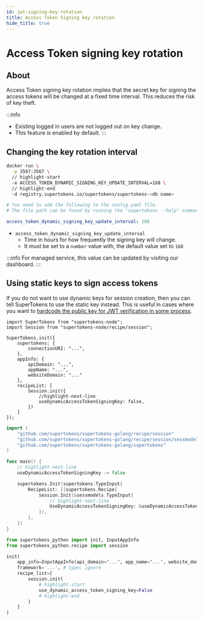 ```yaml
---
id: jwt-signing-key-rotation
title: Access Token Signing key rotation
hide_title: true
---
```


<!-- COPY DOCS -->
<!-- ./session/common-customizations/sessions/jwt-signing-key-rotation.mdx -->


# Access Token signing key rotation

## About

Access Token signing key rotation implies that the secret key for signing the access tokens will be changed at a fixed time interval. This reduces the risk of key theft.

:::info
- Existing logged in users are not logged out on key change.
- This feature is enabled by default.
:::

## Changing the key rotation interval

<SelfHostedTabs>
<TabItem value="with-docker">

```bash
docker run \
  -p 3567:3567 \
  // highlight-start
  -e ACCESS_TOKEN_DYNAMIC_SIGNING_KEY_UPDATE_INTERVAL=168 \
  // highlight-end
  -d registry.supertokens.io/supertokens/supertokens-<db name>
```

</TabItem>

<TabItem value="without-docker">

```yaml
# You need to add the following to the config.yaml file.
# The file path can be found by running the "supertokens --help" command

access_token_dynamic_signing_key_update_interval: 168

```
</TabItem>
</SelfHostedTabs>

- ``access_token_dynamic_signing_key_update_interval``
  - Time in hours for how frequently the signing key will change.
  - It must be set to a ``number`` value with, the default value set to ``168``

:::info
For managed service, this value can be updated by visiting our dashboard.
:::

## Using static keys to sign access tokens

If you do not want to use dynamic keys for session creation, then you can tell SuperTokens to use the static key instead. This is useful in cases where you want to [hardcode the public key for JWT verification in some process](./with-jwt/jwt-verification#method-2-using-public-key-string).

<!-- COPY SECTION -->
<!-- ./session/common-customizations/sessions/jwt-signing-key-rotation.mdx -->
<!-- 1 -->

<BackendSDKTabs>
<TabItem value="nodejs">

```tsx
import SuperTokens from "supertokens-node";
import Session from "supertokens-node/recipe/session";

SuperTokens.init({
    supertokens: {
        connectionURI: "...",
    },
    appInfo: {
        apiDomain: "...",
        appName: "...",
        websiteDomain: "..."
    },
    recipeList: [
        Session.init({
            //highlight-next-line
            useDynamicAccessTokenSigningKey: false,
        })
    ]
});
```
</TabItem>
<TabItem value="go">

```go
import (
	"github.com/supertokens/supertokens-golang/recipe/session"
	"github.com/supertokens/supertokens-golang/recipe/session/sessmodels"
	"github.com/supertokens/supertokens-golang/supertokens"
)

func main() {
	// highlight-next-line
	useDynamicAccessTokenSigningKey := false

	supertokens.Init(supertokens.TypeInput{
		RecipeList: []supertokens.Recipe{
			session.Init(&sessmodels.TypeInput{
				// highlight-next-line
				UseDynamicAccessTokenSigningKey: &useDynamicAccessTokenSigningKey,
			}),
		},
	})
}
```
</TabItem>
<TabItem value="python">

```python
from supertokens_python import init, InputAppInfo
from supertokens_python.recipe import session

init(
    app_info=InputAppInfo(api_domain="...", app_name="...", website_domain="..."),
    framework='...', # type: ignore
    recipe_list=[
        session.init(
            # highlight-start
            use_dynamic_access_token_signing_key=False
            # highlight-end
        )
    ]
)
```

</TabItem>
</BackendSDKTabs>

<!-- END COPY SECTION -->